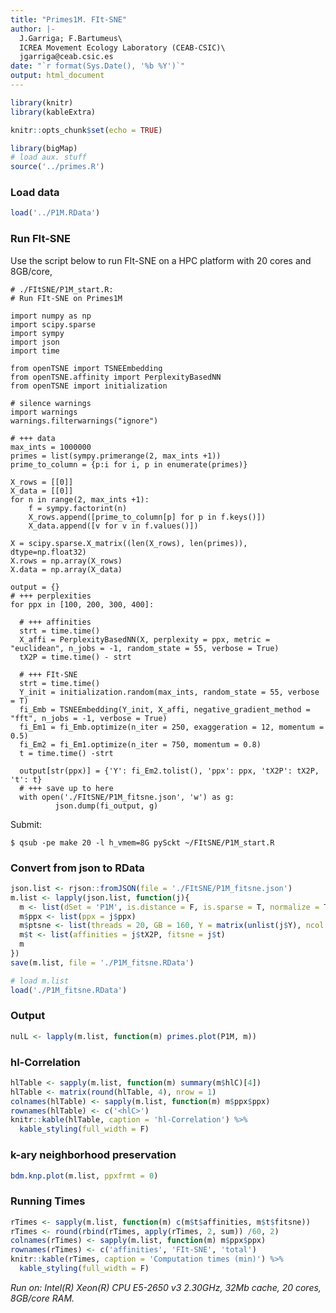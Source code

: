 ```yaml
---
title: "Primes1M. FIt-SNE"
author: |-
  J.Garriga; F.Bartumeus\
  ICREA Movement Ecology Laboratory (CEAB-CSIC)\
  jgarriga@ceab.csic.es
date: "`r format(Sys.Date(), '%b %Y')`"
output: html_document
---
```


```r
library(knitr)
library(kableExtra)
```

```r
knitr::opts_chunk$set(echo = TRUE)
```

```r
library(bigMap)
# load aux. stuff 
source('../primes.R')
```

### Load data

```r
load('../P1M.RData')
```

### Run FIt-SNE

Use the script below to run FIt-SNE on a HPC platform with 20 cores and 8GB/core,

```
# ./FItSNE/P1M_start.R: 
# Run FIt-SNE on Primes1M

import numpy as np
import scipy.sparse
import sympy
import json
import time

from openTSNE import TSNEEmbedding
from openTSNE.affinity import PerplexityBasedNN
from openTSNE import initialization

# silence warnings
import warnings
warnings.filterwarnings("ignore")

# +++ data
max_ints = 1000000
primes = list(sympy.primerange(2, max_ints +1))
prime_to_column = {p:i for i, p in enumerate(primes)}

X_rows = [[0]]
X_data = [[0]]
for n in range(2, max_ints +1):
    f = sympy.factorint(n)
    X_rows.append([prime_to_column[p] for p in f.keys()])
    X_data.append([v for v in f.values()])

X = scipy.sparse.X_matrix((len(X_rows), len(primes)), dtype=np.float32)
X.rows = np.array(X_rows)
X.data = np.array(X_data)

output = {}
# +++ perplexities
for ppx in [100, 200, 300, 400]:

  # +++ affinities
  strt = time.time()
  X_affi = PerplexityBasedNN(X, perplexity = ppx, metric = "euclidean", n_jobs = -1, random_state = 55, verbose = True)
  tX2P = time.time() - strt
  
  # +++ FIt-SNE
  strt = time.time()
  Y_init = initialization.random(max_ints, random_state = 55, verbose = T)
  fi_Emb = TSNEEmbedding(Y_init, X_affi, negative_gradient_method = "fft", n_jobs = -1, verbose = True)
  fi_Em1 = fi_Emb.optimize(n_iter = 250, exaggeration = 12, momentum = 0.5)
  fi_Em2 = fi_Em1.optimize(n_iter = 750, momentum = 0.8)
  t = time.time() -strt
  
  output[str(ppx)] = {'Y': fi_Em2.tolist(), 'ppx': ppx, 'tX2P': tX2P, 't': t}
  # +++ save up to here
  with open('./FItSNE/P1M_fitsne.json', 'w') as g:
          json.dump(fi_output, g)

```

Submit:

```
$ qsub -pe make 20 -l h_vmem=8G pySckt ~/FItSNE/P1M_start.R
```
### Convert from json to RData

```r
json.list <- rjson::fromJSON(file = './FItSNE/P1M_fitsne.json')
m.list <- lapply(json.list, function(j){
  m <- list(dSet = 'P1M', is.distance = F, is.sparse = T, normalize = T)
  m$ppx <- list(ppx = j$ppx)
  m$ptsne <- list(threads = 20, GB = 160, Y = matrix(unlist(j$Y), ncol = 2, byrow = T))
  m$t <- list(affinities = j$tX2P, fitsne = j$t)
  m
})
save(m.list, file = './P1M_fitsne.RData')
```

```r
# load m.list 
load('./P1M_fitsne.RData')
```

### Output

```r
nulL <- lapply(m.list, function(m) primes.plot(P1M, m))
```

### hl-Correlation

```r
hlTable <- sapply(m.list, function(m) summary(m$hlC)[4])
hlTable <- matrix(round(hlTable, 4), nrow = 1)
colnames(hlTable) <- sapply(m.list, function(m) m$ppx$ppx)
rownames(hlTable) <- c('<hlC>')
knitr::kable(hlTable, caption = 'hl-Correlation') %>%
  kable_styling(full_width = F)
```

### k-ary neighborhood preservation

```r
bdm.knp.plot(m.list, ppxfrmt = 0)
```

### Running Times

```r
rTimes <- sapply(m.list, function(m) c(m$t$affinities, m$t$fitsne))
rTimes <- round(rbind(rTimes, apply(rTimes, 2, sum)) /60, 2)
colnames(rTimes) <- sapply(m.list, function(m) m$ppx$ppx)
rownames(rTimes) <- c('affinities', 'FIt-SNE', 'total')
knitr::kable(rTimes, caption = 'Computation times (min)') %>%
  kable_styling(full_width = F)
```

*Run on: Intel(R) Xeon(R) CPU E5-2650 v3 2.30GHz, 32Mb cache, 20 cores, 8GB/core RAM.*


